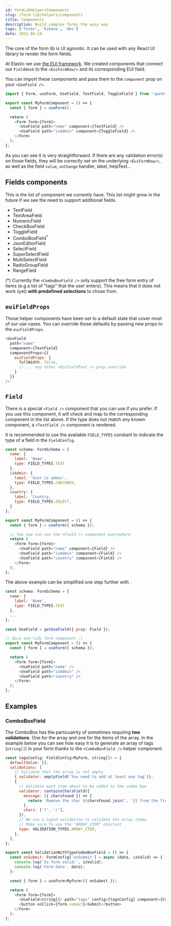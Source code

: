 ---
id: formLibHelpersComponents
slug: /form-lib/helpers/components
title: Components
description: Build complex forms the easy way
tags: ['forms', 'kibana', 'dev']
date: 2021-04-14
---

The core of the form lib is UI agnostic. It can be used with any React UI library to render the form fields.

At Elastic we use [the EUI framework](https://elastic.github.io/eui). We created components that connect our `FieldHook` to the `<EuiFormRow/>` and its corresponding EUI field.

You can import these components and pass them to the `component` prop on your `<UseField />`.

```js
import { Form, useForm, UseField, TextField, ToggleField } from '<path-to-form-lib>';

export const MyFormComponent = () => {
  const { form } = useForm();

  return (
    <Form form={form}>
      <UseField path="name" component={TextField} />
      <UseField path="isAdmin" component={ToggleField} />
    </Form>
  );
};
```

As you can see it is very straightforward. If there are any validation error(s) on those fields, they will be correctly set on the underlying `<EuiFormRow/>`, as well as the field `value`, `onChange` handler, label, helpText...

## Fields components

This is the list of component we currently have. This list might grow in the future if we see the need to support additional fields.

* TextField
* TextAreaField
* NumericField
* CheckBoxField
* ToggleField
* ComboBoxField<sup>*</sup>
* JsonEditorField
* SelectField
* SuperSelectField
* MultiSelectField
* RadioGroupField
* RangeField

(*) Currently the `<ComboBoxField />` only support the free form entry of items (e.g a list of "tags" that the user enters). This means that it does not work (yet) **with predefined selections** to chose from.

## `euiFieldProps`

Those helper components have been set to a default state that cover most of our use cases. You can override those defaults by passing new props to the `euiFieldProps`.

```js
<UseField
  path="name"
  component={TextField}
  componentProps={{
    euiFieldProps: {
      fullWidth. false,
      // ... any other <EuiFieldText /> prop override
    }
  }}
/>
```

## `Field` 

There is a special `<Field />` component that you can use if you prefer. If you use this component, it will check <DocLink id="formLibCoreUseField" section="type" text="the field `type` configuration" /> and map to the corresponding component in the list above. If the type does not match any known component, a `<TextField />` component is rendered.

It is recommended to use the available `FIELD_TYPES` constant to indicate the type of a field in the `FieldConfig`.

```js
const schema: FormSchema = {
  name: {
    label: 'Name',
    type: FIELD_TYPES.TEXT
  },
  isAdmin: {
    label: 'User is admin',
    type: FIELD_TYPES.CHECKBOX,
  },
  country: {
    label: 'Country,
    type: FIELD_TYPES.SELECT,
  }
};

export const MyFormComponent = () => {
  const { form } = useForm({ schema });

  // You now can use the <Field /> component everywhere
  return (
    <Form form={form}>
      <UseField path="name" component={Field} />
      <UseField path="isAdmin" component={Field} />
      <UseField path="country" component={Field} />
    </Form>
  );
};
```

The above example can be simplified one step further with <DocLink id="formLibCoreUseField" section="getusefield" text="the getUseField() helper" />.

```js
const schema: FormSchema = {
  name: {
    label: 'Name',
    type: FIELD_TYPES.TEXT
  },
  ...
};

const UseField = getUseField({ prop: Field });

// Nice and tidy form component :)
export const MyFormComponent = () => {
  const { form } = useForm({ schema });

  return (
    <Form form={form}>
      <UseField path="name" />
      <UseField path="isAdmin" />
      <UseField path="country" />
    </Form>
  );
};
```
## Examples
### ComboBoxField

The ComboBox has the particualrity of sometimes requiring **two validations**. One for the array and one for the items of the array. In the example below you can see how easy it is to generate an array of tags (`string[]`) in your form thanks to the `<ComboBoxField />` helper component.

```js
const tagsConfig: FieldConfig<MyForm, string[]> = {
  defaultValue: [],
  validations: [
    // Validate that the array is not empty
    { validator: emptyField('You need to add at least one tag')},
    {
      // Validate each item about to be added to the combo box
      validator: containsCharsField({
        message: ({ charsFound }) => {
          return `Remove the char ${charsFound.join(', ')} from the field.`;
        },
        chars: ['?', '/'],
      }),
      // We use a typed validation to validate the array items
      // Make sure to use the "ARRAY_ITEM" constant
      type: VALIDATION_TYPES.ARRAY_ITEM,
    },
  ],
};

export const ValidationWithTypeComboBoxField = () => {
  const onSubmit: FormConfig['onSubmit'] = async (data, isValid) => {
    console.log('Is form valid:', isValid);
    console.log('Form data', data);
  };

  const { form } = useForm<MyForm>({ onSubmit });

  return (
    <Form form={form}>
      <UseField<string[]> path="tags" config={tagsConfig} component={ComboBoxField} />
      <button onClick={form.submit}>Submit</button>
    </Form>
  );
};
```
